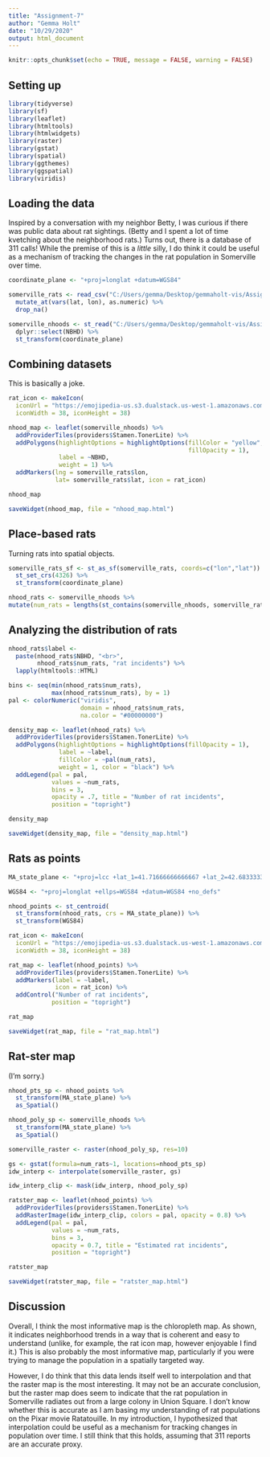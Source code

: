 ```yaml
---
title: "Assignment-7"
author: "Gemma Holt"
date: "10/29/2020"
output: html_document
---
```


```r
knitr::opts_chunk$set(echo = TRUE, message = FALSE, warning = FALSE)
```


## Setting up
```r
library(tidyverse)
library(sf)
library(leaflet)
library(htmltools)
library(htmlwidgets)
library(raster)
library(gstat)
library(spatial)
library(ggthemes)
library(ggspatial)
library(viridis)
```


## Loading the data
Inspired by a conversation with my neighbor Betty, I was curious if there was public data about rat sightings. (Betty and I spent a lot of time kvetching about the neighborhood rats.) Turns out, there is a database of 311 calls! While the premise of this is a *little* silly, I do think it could be useful as a mechanism of tracking the changes in the rat population in Somerville over time.
```r
coordinate_plane <- "+proj=longlat +datum=WGS84"

somerville_rats <- read_csv("C:/Users/gemma/Desktop/gemmaholt-vis/Assignment-7-files/Rat_Data.csv") %>%
  mutate_at(vars(lat, lon), as.numeric) %>%
  drop_na()

somerville_nhoods <- st_read("C:/Users/gemma/Desktop/gemmaholt-vis/Assignment-7-files/Neighborhoods/Neighborhoods.shp", quiet = TRUE) %>%
  dplyr::select(NBHD) %>%
  st_transform(coordinate_plane)
```

## Combining datasets
This is basically a joke. 
```r
rat_icon <- makeIcon(
  iconUrl = "https://emojipedia-us.s3.dualstack.us-west-1.amazonaws.com/thumbs/240/apple/237/rat_1f400.png",
  iconWidth = 38, iconHeight = 38)

nhood_map <- leaflet(somerville_nhoods) %>%
  addProviderTiles(providers$Stamen.TonerLite) %>%
  addPolygons(highlightOptions = highlightOptions(fillColor = "yellow",
                                                  fillOpacity = 1),
              label = ~NBHD,
              weight = 1) %>%
  addMarkers(lng = somerville_rats$lon,
             lat= somerville_rats$lat, icon = rat_icon)

nhood_map

saveWidget(nhood_map, file = "nhood_map.html")
```

## Place-based rats
Turning rats into spatial objects. 
```r
somerville_rats_sf <- st_as_sf(somerville_rats, coords=c("lon","lat")) %>%
  st_set_crs(4326) %>%
  st_transform(coordinate_plane)

nhood_rats <- somerville_nhoods %>%
mutate(num_rats = lengths(st_contains(somerville_nhoods, somerville_rats_sf)))
```


## Analyzing the distribution of rats
```r
nhood_rats$label <-
  paste(nhood_rats$NBHD, "<br>",
        nhood_rats$num_rats, "rat incidents") %>%
  lapply(htmltools::HTML)

bins <- seq(min(nhood_rats$num_rats),
            max(nhood_rats$num_rats), by = 1)
pal <- colorNumeric("viridis", 
                    domain = nhood_rats$num_rats,
                    na.color = "#00000000")

density_map <- leaflet(nhood_rats) %>%
  addProviderTiles(providers$Stamen.TonerLite) %>%
  addPolygons(highlightOptions = highlightOptions(fillOpacity = 1),
              label = ~label,
              fillColor = ~pal(num_rats),
              weight = 1, color = "black") %>% 
  addLegend(pal = pal, 
            values = ~num_rats,
            bins = 3,
            opacity = .7, title = "Number of rat incidents",
            position = "topright")

density_map

saveWidget(density_map, file = "density_map.html")
```


## Rats as points
```r
MA_state_plane <- "+proj=lcc +lat_1=41.71666666666667 +lat_2=42.68333333333333 +lat_0=41 +lon_0=-71.5 +x_0=200000 +y_0=750000 +ellps=GRS80 +units=m +no_defs "

WGS84 <- "+proj=longlat +ellps=WGS84 +datum=WGS84 +no_defs"

nhood_points <- st_centroid(
  st_transform(nhood_rats, crs = MA_state_plane)) %>%
  st_transform(WGS84)

rat_icon <- makeIcon(
  iconUrl = "https://emojipedia-us.s3.dualstack.us-west-1.amazonaws.com/thumbs/240/apple/237/rat_1f400.png",
  iconWidth = 38, iconHeight = 38)

rat_map <- leaflet(nhood_points) %>%
  addProviderTiles(providers$Stamen.TonerLite) %>%
  addMarkers(label = ~label,
             icon = rat_icon) %>% 
  addControl("Number of rat incidents",
            position = "topright")

rat_map

saveWidget(rat_map, file = "rat_map.html")
```



## Rat-ster map
(I'm sorry.) 
```r
nhood_pts_sp <- nhood_points %>%
  st_transform(MA_state_plane) %>%
  as_Spatial()

nhood_poly_sp <- somerville_nhoods %>%
  st_transform(MA_state_plane) %>%
  as_Spatial()

somerville_raster <- raster(nhood_poly_sp, res=10)

gs <- gstat(formula=num_rats~1, locations=nhood_pts_sp)
idw_interp <- interpolate(somerville_raster, gs)

idw_interp_clip <- mask(idw_interp, nhood_poly_sp)

ratster_map <- leaflet(nhood_points) %>%
  addProviderTiles(providers$Stamen.TonerLite) %>%
  addRasterImage(idw_interp_clip, colors = pal, opacity = 0.8) %>% 
  addLegend(pal = pal, 
            values = ~num_rats,
            bins = 3,
            opacity = 0.7, title = "Estimated rat incidents",
            position = "topright")

ratster_map

saveWidget(ratster_map, file = "ratster_map.html")
```


## Discussion
Overall, I think the most informative map is the chloropleth map. As shown, it indicates neighborhood trends in a way that is coherent and easy to understand (unlike, for example, the rat icon map, however enjoyable I find it.) This is also probably the most informative map, particularly if you were trying to manage the population in a spatially targeted way. 

However, I do think that this data lends itself well to interpolation and that the raster map is the most interesting. It may not be an accurate conclusion, but the raster map does seem to indicate that the rat population in Somerville radiates out from a large colony in Union Square. I don't know whether this is accurate as I am basing my understanding of rat populations on the Pixar movie Ratatouille. In my introduction, I hypothesized that interpolation could be useful as a mechanism for tracking changes in population over time. I still think that this holds, assuming that 311 reports are an accurate proxy. 